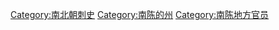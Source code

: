 [[Category:南北朝刺史|Category:南北朝刺史]]
[[Category:南陈的州|Category:南陈的州]]
[[Category:南陈地方官员|Category:南陈地方官员]]